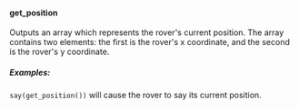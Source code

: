 #### get_position

Outputs an array which represents the rover's current position. The array contains
two elements: the first is the rover's x coordinate, and the second is the rover's
y coordinate.

##### Examples:

`say(get_position())` will cause the rover to say its current position.
